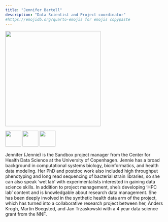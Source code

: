 ```yaml
---
title: "Jennifer Bartell"
description: "Data Scientist and Project coordinator"
#https://emojidb.org/quarto-emojis for emojis copypaste
---
```


![](jennie.jpg){width=300}


[![](LinkedIN.png){width=50}](https://dk.linkedin.com/in/jagbartell)   [![](Outlook.png){width=50}](mailto:bartell@sund.ku.dk?subject=Test)   [![](mapPin.png){width=50}](https://heads.ku.dk/)   

Jennifer (Jennie) is the Sandbox project manager from the Center for Health Data Science at the University of Copenhagen. Jennie has a broad background in computational systems biology, bioinformatics, and health data modeling. Her PhD and postdoc work also included high throughput phenotyping and long read sequencing of bacterial strain libraries, so she can also speak 'wet lab' with experimentalists interested in gaining data science skills. In addition to project management, she's developing 'HPC lab' content and is knowledgable about research data management. She has been deeply involved in the synthetic health data arm of the project, which has turned into a collaborative research project between her, Anders Krogh, Martin Boegsted, and Jan Trzaskowski with a 4 year data science grant from the NNF.